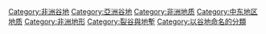 {{Commons category}}
{{Cat main}}

{{DEFAULTSORT:Great Rift Valley}}
[[Category:非洲谷地|Category:非洲谷地]]
[[Category:亞洲谷地|Category:亞洲谷地]]
[[Category:非洲地质|Category:非洲地质]]
[[Category:中东地区地质|Category:中东地区地质]]
[[Category:非洲地形|Category:非洲地形]]
[[Category:裂谷與地塹|Category:裂谷與地塹]]
[[Category:以谷地命名的分類|Category:以谷地命名的分類]]